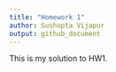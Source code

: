 ```yaml
---
title: "Homework 1"
author: Sushupta Vijapur
output: github_document
---
```

This is my solution to HW1.